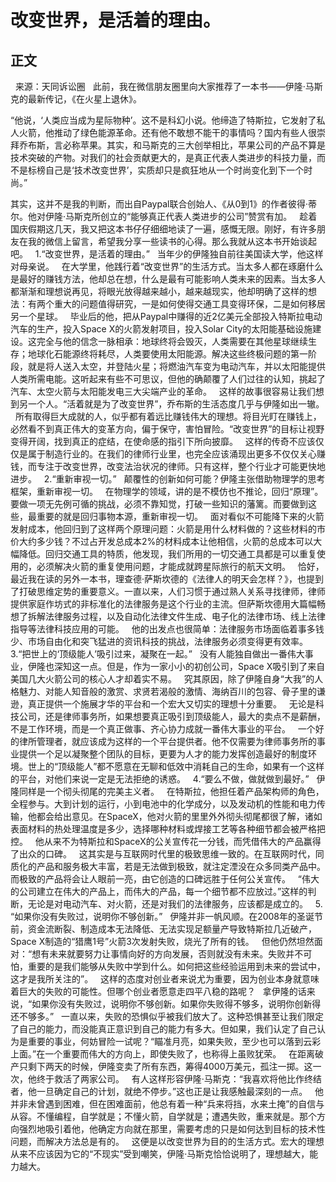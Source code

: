 # 改变世界，是活着的理由。
## 正文
 
来源：天同诉讼圈
 
此前，我在微信朋友圈里向大家推荐了一本书——伊隆·马斯克的最新传记，《在火星上退休》。
 

“他说，‘人类应当成为星际物种’。这不是科幻小说。他缔造了特斯拉，它发射了私人火箭，他推动了绿色能源革命。还有他不敢想不能干的事情吗？国内有些人很崇拜乔布斯，言必称苹果。其实，和马斯克的三大创举相比，苹果公司的产品不算是技术突破的产物。对我们的社会贡献更大的，是真正代表人类进步的科技力量，而不是标榜自己是‘技术改变世界’，实质却只是疯狂地从一个时尚变化到下一个时尚。”

其实，这并不是我的判断，而出自Paypal联合创始人、《从0到1》的作者彼得·蒂尔。他对伊隆·马斯克所创立的“能够真正代表人类进步的公司”赞赏有加。
 
趁着国庆假期这几天，我又把这本书仔仔细细地读了一遍，感慨无限。刚好，有许多朋友在我的微信上留言，希望我分享一些读书的心得。那么我就从这本书开始谈起吧。
 
1.“改变世界，是活着的理由。”
 
当年少的伊隆独自前往美国读大学，他这样对母亲说。
 
在大学里，他践行着“改变世界”的生活方式。当太多人都在琢磨什么是最好的赚钱方法，他却总在想，什么是最有可能影响人类未来的因素。当太多人都渐渐和理想说再见，将眼光放得越来越小，越来越现实，他却明确了这样的想法：有两个重大的问题值得研究，一是如何使得交通工具变得环保，二是如何移居另一个星球。
 
毕业后的他，把从Paypal中赚得的近2亿美元全部投入特斯拉电动汽车的生产，投入Space X的火箭发射项目，投入Solar City的太阳能基础设施建设。这完全与他的信念一脉相承：地球终将会毁灭，人类需要在其他星球继续生存；地球化石能源终将耗尽，人类要使用太阳能源。解决这些终极问题的第一阶段，就是将人送入太空，并登陆火星；将燃油汽车变为电动汽车，并以太阳能提供人类所需电能。这听起来有些不可思议，但他的确颠覆了人们过往的认知，挑起了汽车、太空火箭与太阳能发电三大尖端产业的革命。
 
这样的故事很容易让我们想到另一个人。“活着就是为了改变世界”，乔布斯的生活态度几乎与伊隆如出一辙。
 
所有取得巨大成就的人，似乎都有着远比赚钱伟大的理想。将目光盯在赚钱上，必然看不到真正伟大的变革方向，偏于保守，害怕冒险。“改变世界”的目标让视野变得开阔，找到真正的症结，在使命感的指引下所向披靡。
 
这样的传奇不应该仅仅是属于制造行业的。在我们的律师行业里，也完全应该涌现出更多不仅仅关心赚钱，而专注于改变世界，改变法治状况的律师。只有这样，整个行业才可能更快地进步。
 
2.“重新审视一切。”
 
颠覆性的创新如何可能？伊隆主张借助物理学的思考框架，重新审视一切。
 
在物理学的领域，讲的是不模仿也不推论，回归“原理”。要做一项无先例可循的挑战，必须不靠知觉，打破一些知识的藩篱。而要做到这些，最重要的就是回归事物本源，重新审视一切。
 
面对看似不可能降下来的火箭发射成本，他回归到了这样两个原理问题：火箭是用什么材料做的？这些材料的市价大约多少钱？不过占开发总成本2%的材料成本让他相信，火箭的总成本可以大幅降低。回归交通工具的特质，他发现，我们所用的一切交通工具都是可以重复使用的，必须解决火箭的重复使用问题，才能成就跨星际旅行的航天文明。
 
恰好，最近我在读的另外一本书，理查德·萨斯坎德的《法律人的明天会怎样？》，也提到了打破思维定势的重要意义。一直以来，人们习惯于通过熟人关系寻找律师，律师提供家庭作坊式的非标准化的法律服务是这个行业的主流。但萨斯坎德用大篇幅畅想了拆解法律服务过程，以及自动化法律文件生成、电子化的法律市场、线上法律指导等法律科技应用的可能。
 
他的出发点也很简单：法律服务市场面临着事多钱少、市场自由化和突飞猛进的资讯科技的挑战，法律服务必须变得更有效率。
 
3.“把世上的‘顶级能人’吸引过来，凝聚在一起。”
 
没有人能独自做出一番伟大事业，伊隆也深知这一点。但是，作为一家小小的初创公司，Space X吸引到了来自美国几大火箭公司的核心人才却着实不易。
 
究其原因，除了伊隆自身“大我”的人格魅力、对能人知音般的激赏、求贤若渴般的激情、海纳百川的包容、骨子里的谦逊，真正提供一个施展才华的平台和一个宏大又切实的理想十分重要。
 
无论是科技公司，还是律师事务所，如果想要真正吸引到顶级能人，最大的卖点不是薪酬，不是工作环境，而是一个真正做事、齐心协力成就一番伟大事业的平台。
 
一个好的律所管理者，就应该成为这样的一个平台提供者。他不仅需要为律师事务所的事业提供一个足以凝聚整个团队的目标，更要为人才的能力发挥创造最好的制度环境。世上的“顶级能人”都不愿意在无聊和低效中消耗自己的生命，如果有一个这样的平台，对他们来说一定是无法拒绝的诱惑。
 
4.“要么不做，做就做到最好。”
 
伊隆同样是一个彻头彻尾的完美主义者。
 
在特斯拉，他担任着产品架构师的角色，全程参与。大到计划的运行，小到电池中的化学成分，以及发动机的性能和电力传输，他都会给出意见。在SpaceX，他对火箭的里里外外彻头彻尾都很了解，诸如表面材料的热处理温度是多少，选择哪种材料或焊接工艺等各种细节都会被严格把控。
 
他从来不为特斯拉和SpaceX的公关宣传花一分钱，而凭借伟大的产品赢得了出众的口碑。
 
这其实是与互联网时代里的极致思维一致的。在互联网时代，同质化的产品和服务极大丰富，若是无法做到极致，就注定湮没在众多同类产品中。而极致的产品将会让人眼前一亮，由它创造的口碑远胜于任何公关宣传。
 
“伟大的公司建立在伟大的产品上，而伟大的产品，每一个细节都不应放过。”这样的判断，无论是对电动汽车、对火箭，还是对我们的法律服务，应该都是成立的。
 
5. “如果你没有失败过，说明你不够创新。”
 
伊隆并非一帆风顺。在2008年的圣诞节前，资金流断裂、制造成本无法降低、无法实现足额量产导致特斯拉几近破产，Space X制造的“猎鹰1号”火箭3次发射失败，烧光了所有的钱。
 
但他仍然坦然面对：“想有未来就要努力让事情向好的方向发展，否则就没有未来。失败并不可怕，重要的是我们能够从失败中学到什么。如何把这些经验运用到未来的尝试中，这才是我所关注的”。
 
这样的态度对创业者来说尤为重要，因为创业本身就意味着巨大的失败的可能性。但哪个创业者愿意走四平八稳的路呢？
 
拿伊隆的话来说，“如果你没有失败过，说明你不够创新。如果你失败得不够多，说明你创新得还不够多。”
 
一直以来，失败的恐惧似乎被我们放大了。这种恐惧甚至让我们限定了自己的能力，而没能真正意识到自己的能力有多大。但如果，我们认定了自己认为是重要的事业，何妨冒险一试呢？“瞄准月亮，如果失败，至少也可以落到云彩上面。”在一个重要而伟大的方向上，即使失败了，也称得上虽败犹荣。
 
在距离破产只剩下两天的时候，伊隆变卖了所有东西，筹得4000万美元，孤注一掷。这一次，他终于救活了两家公司。
 
有人这样形容伊隆·马斯克：“我喜欢将他比作终结者，他一旦确定自己的计划，就绝不停步。”这也正是让我感触最深刻的一点。
 
他并非未曾遇到困难，但在困难面前，他总有着一种“兵来将挡，水来土掩”的自信与从容。不懂编程，自学就是；不懂火箭，自学就是；遭遇失败，重来就是。那个方向强烈地吸引着他，他确定方向就在那里，需要考虑的只是如何达到目标的技术性问题，而解决方法总是有的。
 
这便是以改变世界为目的的生活方式。宏大的理想从来不应该因为它的“不现实”受到嘲笑，伊隆·马斯克恰恰说明了，理想越大，能力越大。
 
